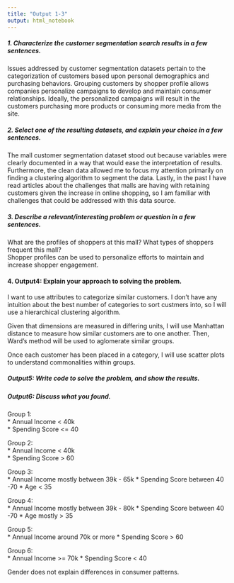 ```yaml
---
title: "Output 1-3"
output: html_notebook
---
```

##### 1. Characterize the **customer segmentation** search results in a few sentences.       
Issues addressed by customer segmentation datasets pertain to the categorization of customers based upon personal demographics and purchasing behaviors. Grouping customers by shopper profile allows companies personalize campaigns to develop and maintain consumer relationships. Ideally, the personalized campaigns will result in the customers purchasing more products or consuming more media from the site.

##### 2. Select one of the resulting datasets, and explain your choice in a few sentences.      
The mall customer segmentation dataset stood out because variables were clearly documented in a way that would ease the interpretation of results. Furthermore, the clean data allowed me to focus my attention primarily on finding a clustering algorithm to segment the data. Lastly, in the past I have read articles about the challenges that malls are having with retaining customers given the increase in online shopping, so I am familiar with challenges that could be addressed with this data source. 

##### 3. Describe a relevant/interesting problem or question in a few sentences.         
What are the profiles of shoppers at this mall? What types of shoppers frequent this mall?  
Shopper profiles can be used to personalize efforts to maintain and increase shopper engagement.

#### 4. Output4: Explain your approach to solving the problem.
I want to use attributes to categorize similar customers. I don't have any intuition about the best number of categories to sort custmers into, so I will use a hierarchical clustering algorithm.    

Given that dimensions are measured in differing units, I will use Manhattan distance to measure how similar customers are to one another. Then, Ward's method will be used to aglomerate similar groups.     

Once each customer has been placed in a category, I will use scatter plots to understand commonalities within groups.

##### Output5: Write code to solve the problem, and show the results.

##### Output6: Discuss what you found.    
Group 1:    
* Annual Income  <  40k   
* Spending Score <= 40

Group 2:    
* Annual Income  <  40k   
* Spending Score >  60

Group 3:    
* Annual Income mostly between  39k - 65k
* Spending Score between 40 -70
* Age < 35

Group 4:    
* Annual Income mostly between  39k - 80k
* Spending Score between 40 -70
* Age mostly > 35

Group 5:    
* Annual Income around 70k or more
* Spending Score > 60

Group 6:    
* Annual Income >= 70k 
* Spending Score < 40

Gender does not explain differences in consumer patterns.
